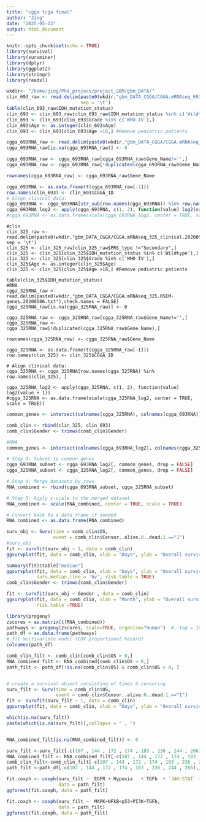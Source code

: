 ```yaml
---
title: "cgga tcga final"
author: "Jing"
date: "2025-05-13"
output: html_document
---
```


```r
knitr::opts_chunk$set(echo = TRUE)
library(survival)
library(survminer)
library(dplyr)
library(ggplot2)
library(stringr)
library(readxl)
```

```r

wkdir<- "/home/jing/Phd_project/project_GBM/gbm_DATA/"
clin_693_raw <- read.delim(paste0(wkdir,"gbm_DATA_CGGA/CGGA.mRNAseq_693_clinical.20200506.txt"), 
                           sep = '\t')
table(clin_693_raw$IDH_mutation_status)
clin_693 <- clin_693_raw[clin_693_raw$IDH_mutation_status %in% c('Wildtype'),]
clin_693 <- clin_693[clin_693$Grade %in% c('WHO IV'),]
clin_693$Age <- as.integer(clin_693$Age)
clin_693 <- clin_693[clin_693$Age >18,] #Remove pediatric patients

cgga_693RNA_raw <- read.delim(paste0(wkdir,"gbm_DATA_CGGA/CGGA.mRNAseq_693.RSEM-genes.20200506.txt"),check.names = FALSE)
cgga_693RNA_raw[is.na(cgga_693RNA_raw)] <- 0

cgga_693RNA_raw <- cgga_693RNA_raw[cgga_693RNA_raw$Gene_Name!='',]
cgga_693RNA_raw <- cgga_693RNA_raw[!duplicated(cgga_693RNA_raw$Gene_Name),]

rownames(cgga_693RNA_raw) <- cgga_693RNA_raw$Gene_Name

cgga_693RNA <- as.data.frame(t(cgga_693RNA_raw[-1]))
row.names(clin_693) <- clin_693$CGGA_ID
# Align clinical data:
cgga_693RNA <- cgga_693RNA[str_sub(row.names(cgga_693RNA)) %in% row.names(clin_693), ]
cgga_693RNA_log2 <- apply(cgga_693RNA, c(1, 2), function(value) log2(value + 1))
#cgga_693RNA <- as.data.frame(scale(cgga_693RNA_log2, center = TRUE, scale = TRUE))
```

```r325

#clin
clin_325_raw <- read.delim(paste0(wkdir,"gbm_DATA_CGGA/CGGA.mRNAseq_325_clinical.20200506.txt"), sep = '\t')
clin_325 <- clin_325_raw[clin_325_raw$PRS_type !="Secondary",]
clin_325 <- clin_325[clin_325$IDH_mutation_status %in% c('Wildtype'),]
clin_325 <- clin_325[clin_325$Grade %in% c('WHO IV'),]
clin_325$Age <- as.integer(clin_325$Age)
clin_325 <- clin_325[clin_325$Age >18,] #Remove pediatric patients

table(clin_325$IDH_mutation_status)
#RNA
cgga_325RNA_raw <- read.delim(paste0(wkdir,"gbm_DATA_CGGA/CGGA.mRNAseq_325.RSEM-genes.20200506.txt"),check.names = FALSE)
cgga_325RNA_raw[is.na(cgga_325RNA_raw)] <- 0

cgga_325RNA_raw <- cgga_325RNA_raw[cgga_325RNA_raw$Gene_Name!='',]
cgga_325RNA_raw <- cgga_325RNA_raw[!duplicated(cgga_325RNA_raw$Gene_Name),]

rownames(cgga_325RNA_raw) <- cgga_325RNA_raw$Gene_Name

cgga_325RNA <- as.data.frame(t(cgga_325RNA_raw[-1]))
row.names(clin_325) <- clin_325$CGGA_ID

# Align clinical data:
cgga_325RNA <- cgga_325RNA[row.names(cgga_325RNA) %in% row.names(clin_325), ]

cgga_325RNA_log2 <- apply(cgga_325RNA, c(1, 2), function(value) log2(value + 1))
#cgga_325RNA <- as.data.frame(scale(cgga_325RNA_log2, center = TRUE, scale = TRUE))

```

```r

common_genes <- intersect(colnames(cgga_325RNA), colnames(cgga_693RNA))

comb_clin <- rbind(clin_325, clin_693)
comb_clin$Gender <- trimws(comb_clin$Gender)

#RNA
common_genes <- intersect(colnames(cgga_693RNA_log2), colnames(cgga_325RNA_log2))#23271

# Step 3: Subset to common genes
cgga_693RNA_subset <- cgga_693RNA_log2[, common_genes, drop = FALSE]
cgga_325RNA_subset <- cgga_325RNA_log2[, common_genes, drop = FALSE]

# Step 4: Merge datasets by rows
RNA_combined <- rbind(cgga_693RNA_subset, cgga_325RNA_subset)

# Step 5: Apply z-scale to the merged dataset
RNA_combined <- scale(RNA_combined, center = TRUE, scale = TRUE)

# Convert back to a data frame if needed
RNA_combined <- as.data.frame(RNA_combined)

```

```r

surv_obj <- Surv(time = comb_clin$OS, 
                 event = comb_clin$Censor..alive.0..dead.1.=="1")
#surv_obj 
fit <- survfit(surv_obj ~ 1, data = comb_clin)
ggsurvplot(fit, data = comb_clin, xlab = "Days", ylab = "Overall survival", surv.median.line = 'hv',risk.table = TRUE)

summary(fit)$table["median"]
ggsurvplot(fit, data = comb_clin, xlab = "Days", ylab = "Overall survival", 
           surv.median.line = 'hv', risk.table = TRUE)
comb_clin$Gender <- trimws(comb_clin$Gender)

fit <- survfit(surv_obj ~ Gender , data = comb_clin)
ggsurvplot(fit, data = comb_clin, xlab = "Month", ylab = "Overall survival",pval = TRUE,
           risk.table =TRUE)
```

```r
library(progeny)
zscores = as.matrix(t(RNA_combined))
pathways <- progeny(zscores, scale=TRUE, organism="Human")  #, top = 100, perm = 1)
path_df = as.data.frame(pathways)
# fit multivariate model (COX proportional hazard) 
colnames(path_df)

comb_clin_filt <- comb_clin[comb_clin$OS > 0,]
RNA_combined_filt <- RNA_combined[comb_clin$OS > 0,]
path_filt <- path_df[!is.na(comb_clin$OS) & comb_clin$OS > 0, ]


# create a survival object consisting of times & censoring
surv_filt <- Surv(time = comb_clin$OS, 
                  event = comb_clin$Censor..alive.0..dead.1.=="1")
fit <- survfit(surv_filt ~ 1, data = comb_clin)
ggsurvplot(fit, data = comb_clin, xlab = "Days", ylab = "Overall survival")

which(is.na(surv_filt))
paste(which(is.na(surv_filt)),collapse = ' , ')



```

```r

RNA_combined_filt[is.na(RNA_combined_filt)] <- 0

surv_filt <-surv_filt[-c(107 , 144 , 172 , 174 , 183 , 236 , 244 , 266),]
RNA_combined_filt <- RNA_combined_filt[-c(107 , 144 , 172 , 174 , 183 , 236 , 244 , 266),]
comb_clin_filt<-comb_clin_filt[-c(107 , 144 , 172 , 174 , 183 , 236 , 244 , 266),]
path_filt <-path_df[-c(107 , 144 , 172 , 174 , 183 , 236 , 244 , 266),]

fit.coxph <- coxph(surv_filt ~  EGFR + Hypoxia   + TGFb  + `JAK-STAT` + TNFa, 
                   data = path_filt)
ggforest(fit.coxph, data = path_filt)

fit.coxph <- coxph(surv_filt ~  MAPK+NFkB+p53+PI3K+TGFb, 
                   data = path_filt)
ggforest(fit.coxph, data = path_filt)
```

```r

```

